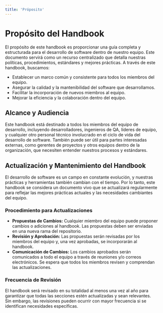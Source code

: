 ```yaml
---
title: 'Próposito'
---
```


# Propósito del Handbook

El propósito de este handbook es proporcionar una guía completa y estructurada para el desarrollo de software dentro de nuestro equipo. Este documento servirá como un recurso centralizado que detalla nuestras políticas, procedimientos, estándares y mejores prácticas. A través de este handbook, buscamos:

- Establecer un marco común y consistente para todos los miembros del equipo.
- Asegurar la calidad y la mantenibilidad del software que desarrollamos.
- Facilitar la incorporación de nuevos miembros al equipo.
- Mejorar la eficiencia y la colaboración dentro del equipo.

## Alcance y Audiencia

Este handbook está destinado a todos los miembros del equipo de desarrollo, incluyendo desarrolladores, ingenieros de QA, líderes de equipo, y cualquier otro personal técnico involucrado en el ciclo de vida del desarrollo de software. También puede ser útil para partes interesadas externas, como gerentes de proyectos y otros equipos dentro de la organización, que necesiten entender nuestros procesos y estándares.

## Actualización y Mantenimiento del Handbook

El desarrollo de software es un campo en constante evolución, y nuestras prácticas y herramientas también cambian con el tiempo. Por lo tanto, este handbook se considera un documento vivo que se actualizará regularmente para reflejar las mejores prácticas actuales y las necesidades cambiantes del equipo.

### Procedimiento para Actualizaciones

- **Propuestas de Cambios:** Cualquier miembro del equipo puede proponer cambios o adiciones al handbook. Las propuestas deben ser enviadas en una nueva rama del repositorio.
- **Revisión y Aprobación:** Las propuestas serán revisadas por los miembros del equipo y, una vez aprobadas, se incorporarán al handbook.
- **Comunicación de Cambios:** Los cambios aprobados serán comunicados a todo el equipo a través de reuniones y/o correos electrónicos. Se espera que todos los miembros revisen y comprendan las actualizaciones.

### Frecuencia de Revisión

El handbook será revisado en su totalidad al menos una vez al año para garantizar que todas las secciones estén actualizadas y sean relevantes. Sin embargo, las revisiones pueden ocurrir con mayor frecuencia si se identifican necesidades específicas.

